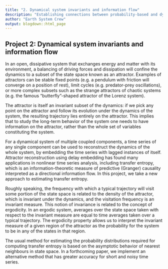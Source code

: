 ```yaml
---
title: "2. Dynamical system invariants and information flow"
description: "Establishing connections between probability-based and dynamical systems-based causality measures."
author: "Earth System Crew"
output: blogdown::html_page
---
```


## Project 2: Dynamical system invariants and information flow

In an open, dissipative system that exchanges energy and matter with its environment, a balancing of driving forces and dissipation will confine the dynamics to a subset of the state space known as an attractor. Examples of attractors can be stable fixed points (e.g. a pendulum with friction will converge on a position of rest), limit cycles (e.g. predator-prey oscillations), or more complex subsets such as the strange attractors of chaotic systems (e.g. the famous "butterfly"-shaped attractor of the Lorenz system). 

The attractor is itself an invariant subset of the dynamics: if we pick any point on the attractor and follow its evolution under the dynamics of the system, the resulting trajectory lies entirely on the attractor. This implies that to study the long-term behavior of the system one needs to have information on the attractor, rather than the whole set of variables constituting the system. 

For a dynamical system of multiple coupled components, a time series of any single component can be used to reconstruct the dynamics of the whole system, by embedding the time series with lagged instances of itself. Attractor reconstruction using delay embedding has found many applications in nonlinear time series analysis, including transfer entropy, which is an information-theoretic measure of predictive (Granger) causality interpreted as a directional information flow. In this project, we take a new approach to estimating transfer entropy.

Roughly speaking, the frequency with which a typical trajectory will visit some portion of the state space is related to the density of the attractor, which is invariant under the dynamics, and the visitation frequency is an invariant measure. This notion of invariance is related to the concept of ergodicity. In an ergodic system, averages over the state space taken with respect to the invariant measure are equal to time averages taken over a typical trajectory. The ergodicity property allows us to interpret the invariant measure of a given region of the attractor as the probability for the system to be in any of the states in that region. 

The usual method for estimating the probability distributions required for computing transfer entropy is based on the asymptotic behavior of nearest neighbours in state space. In a forthcoming paper, we implement an alternative method that has greater accuracy for short and noisy time series.
